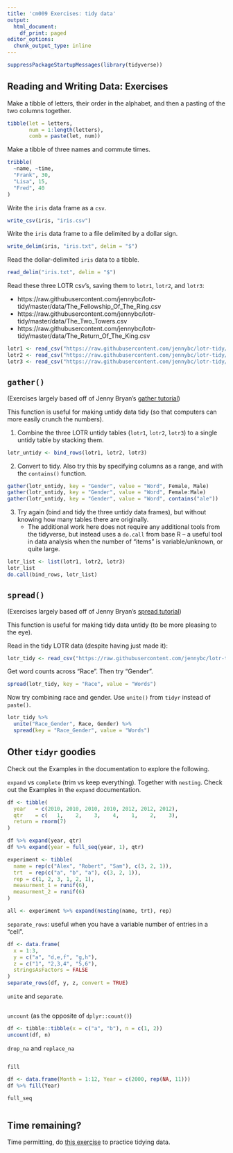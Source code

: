```yaml
---
title: 'cm009 Exercises: tidy data'
output:
  html_document:
    df_print: paged
editor_options:
  chunk_output_type: inline
---
```


```r
suppressPackageStartupMessages(library(tidyverse))
```

## Reading and Writing Data: Exercises

Make a tibble of letters, their order in the alphabet, and then a pasting of the two columns together.

```r
tibble(let = letters,
       num = 1:length(letters),
       comb = paste(let, num))
```

Make a tibble of three names and commute times.

```r
tribble(
  ~name, ~time,
  "Frank", 30,
  "Lisa", 15,
  "Fred", 40
)
```


Write the `iris` data frame as a `csv`. 

```r
write_csv(iris, "iris.csv")
```

Write the `iris` data frame to a file delimited by a dollar sign. 

```r
write_delim(iris, "iris.txt", delim = "$")
```

Read the dollar-delimited `iris` data to a tibble.

```r
read_delim("iris.txt", delim = "$")
```

Read these three LOTR csv's, saving them to `lotr1`, `lotr2`, and `lotr3`:

- https://raw.githubusercontent.com/jennybc/lotr-tidy/master/data/The_Fellowship_Of_The_Ring.csv
- https://raw.githubusercontent.com/jennybc/lotr-tidy/master/data/The_Two_Towers.csv
- https://raw.githubusercontent.com/jennybc/lotr-tidy/master/data/The_Return_Of_The_King.csv

```r
lotr1 <- read_csv("https://raw.githubusercontent.com/jennybc/lotr-tidy/master/data/The_Fellowship_Of_The_Ring.csv")
lotr2 <- read_csv("https://raw.githubusercontent.com/jennybc/lotr-tidy/master/data/The_Two_Towers.csv")
lotr3 <- read_csv("https://raw.githubusercontent.com/jennybc/lotr-tidy/master/data/The_Return_Of_The_King.csv")
```

## `gather()`

(Exercises largely based off of Jenny Bryan's [gather tutorial](https://github.com/jennybc/lotr-tidy/blob/master/02-gather.md))

This function is useful for making untidy data tidy (so that computers can more easily crunch the numbers).

1. Combine the three LOTR untidy tables (`lotr1`, `lotr2`, `lotr3`) to a single untidy table by stacking them.  

```r
lotr_untidy <- bind_rows(lotr1, lotr2, lotr3)
```

2. Convert to tidy. Also try this by specifying columns as a range, and with the `contains()` function.

```r
gather(lotr_untidy, key = "Gender", value = "Word", Female, Male)
gather(lotr_untidy, key = "Gender", value = "Word", Female:Male)
gather(lotr_untidy, key = "Gender", value = "Word", contains("ale"))
```

3. Try again (bind and tidy the three untidy data frames), but without knowing how many tables there are originally. 
    - The additional work here does not require any additional tools from the tidyverse, but instead uses a `do.call` from base R -- a useful tool in data analysis when the number of "items" is variable/unknown, or quite large. 

```r
lotr_list <- list(lotr1, lotr2, lotr3)
lotr_list
do.call(bind_rows, lotr_list)
```

## `spread()`

(Exercises largely based off of Jenny Bryan's [spread tutorial](https://github.com/jennybc/lotr-tidy/blob/master/03-spread.md))

This function is useful for making tidy data untidy (to be more pleasing to the eye).

Read in the tidy LOTR data (despite having just made it):

```r
lotr_tidy <- read_csv("https://raw.githubusercontent.com/jennybc/lotr-tidy/master/data/lotr_tidy.csv")
```

Get word counts across "Race". Then try "Gender". 

```r
spread(lotr_tidy, key = "Race", value = "Words")
```

Now try combining race and gender. Use `unite()` from `tidyr` instead of `paste()`. 

```r
lotr_tidy %>%
  unite("Race_Gender", Race, Gender) %>%
  spread(key = "Race_Gender", value = "Words")
```

## Other `tidyr` goodies

Check out the Examples in the documentation to explore the following.

`expand` vs `complete` (trim vs keep everything). Together with `nesting`. Check out the Examples in the `expand` documentation.

```r
df <- tibble(
  year   = c(2010, 2010, 2010, 2010, 2012, 2012, 2012),
  qtr    = c(   1,    2,    3,    4,    1,    2,    3),
  return = rnorm(7)
)

df %>% expand(year, qtr)
df %>% expand(year = full_seq(year, 1), qtr)

experiment <- tibble(
  name = rep(c("Alex", "Robert", "Sam"), c(3, 2, 1)),
  trt  = rep(c("a", "b", "a"), c(3, 2, 1)),
  rep = c(1, 2, 3, 1, 2, 1),
  measurment_1 = runif(6),
  measurment_2 = runif(6)
)

all <- experiment %>% expand(nesting(name, trt), rep)
```

`separate_rows`: useful when you have a variable number of entries in a "cell".

```r
df <- data.frame(
  x = 1:3,
  y = c("a", "d,e,f", "g,h"),
  z = c("1", "2,3,4", "5,6"),
  stringsAsFactors = FALSE
)
separate_rows(df, y, z, convert = TRUE)
```

`unite` and `separate`.

```r

```

`uncount` (as the opposite of `dplyr::count()`)

```r
df <- tibble::tibble(x = c("a", "b"), n = c(1, 2))
uncount(df, n)
```


`drop_na` and `replace_na`

```r

```

`fill`

```r
df <- data.frame(Month = 1:12, Year = c(2000, rep(NA, 11)))
df %>% fill(Year)
```


`full_seq`

```r

```


## Time remaining?

Time permitting, do [this exercise](https://github.com/jennybc/lotr-tidy/blob/master/02-gather.md#exercises) to practice tidying data. 